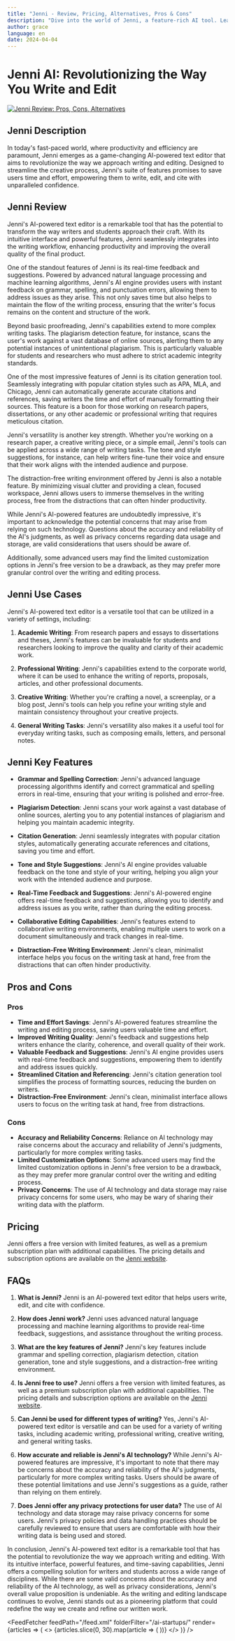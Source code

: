 ```yaml
---
title: "Jenni - Review, Pricing, Alternatives, Pros & Cons"
description: "Dive into the world of Jenni, a feature-rich AI tool. Learn about its features, pricing, and how it's making an impact. Don't miss out!"
author: grace
language: en
date: 2024-04-04
---
```

        
# Jenni AI: Revolutionizing the Way You Write and Edit


<BlogHeader />


[![Jenni Review: Pros, Cons, Alternatives](/ai-startups/jenni.png)](https://jenni.ai/)



## Jenni Description
In today's fast-paced world, where productivity and efficiency are paramount, Jenni emerges as a game-changing AI-powered text editor that aims to revolutionize the way we approach writing and editing. Designed to streamline the creative process, Jenni's suite of features promises to save users time and effort, empowering them to write, edit, and cite with unparalleled confidence.

## Jenni Review
Jenni's AI-powered text editor is a remarkable tool that has the potential to transform the way writers and students approach their craft. With its intuitive interface and powerful features, Jenni seamlessly integrates into the writing workflow, enhancing productivity and improving the overall quality of the final product.

One of the standout features of Jenni is its real-time feedback and suggestions. Powered by advanced natural language processing and machine learning algorithms, Jenni's AI engine provides users with instant feedback on grammar, spelling, and punctuation errors, allowing them to address issues as they arise. This not only saves time but also helps to maintain the flow of the writing process, ensuring that the writer's focus remains on the content and structure of the work.

Beyond basic proofreading, Jenni's capabilities extend to more complex writing tasks. The plagiarism detection feature, for instance, scans the user's work against a vast database of online sources, alerting them to any potential instances of unintentional plagiarism. This is particularly valuable for students and researchers who must adhere to strict academic integrity standards.

One of the most impressive features of Jenni is its citation generation tool. Seamlessly integrating with popular citation styles such as APA, MLA, and Chicago, Jenni can automatically generate accurate citations and references, saving writers the time and effort of manually formatting their sources. This feature is a boon for those working on research papers, dissertations, or any other academic or professional writing that requires meticulous citation.

Jenni's versatility is another key strength. Whether you're working on a research paper, a creative writing piece, or a simple email, Jenni's tools can be applied across a wide range of writing tasks. The tone and style suggestions, for instance, can help writers fine-tune their voice and ensure that their work aligns with the intended audience and purpose.

The distraction-free writing environment offered by Jenni is also a notable feature. By minimizing visual clutter and providing a clean, focused workspace, Jenni allows users to immerse themselves in the writing process, free from the distractions that can often hinder productivity.

While Jenni's AI-powered features are undoubtedly impressive, it's important to acknowledge the potential concerns that may arise from relying on such technology. Questions about the accuracy and reliability of the AI's judgments, as well as privacy concerns regarding data usage and storage, are valid considerations that users should be aware of.

Additionally, some advanced users may find the limited customization options in Jenni's free version to be a drawback, as they may prefer more granular control over the writing and editing process.

## Jenni Use Cases
Jenni's AI-powered text editor is a versatile tool that can be utilized in a variety of settings, including:

1. **Academic Writing**: From research papers and essays to dissertations and theses, Jenni's features can be invaluable for students and researchers looking to improve the quality and clarity of their academic work.

2. **Professional Writing**: Jenni's capabilities extend to the corporate world, where it can be used to enhance the writing of reports, proposals, articles, and other professional documents.

3. **Creative Writing**: Whether you're crafting a novel, a screenplay, or a blog post, Jenni's tools can help you refine your writing style and maintain consistency throughout your creative projects.

4. **General Writing Tasks**: Jenni's versatility also makes it a useful tool for everyday writing tasks, such as composing emails, letters, and personal notes.

## Jenni Key Features
- **Grammar and Spelling Correction**: Jenni's advanced language processing algorithms identify and correct grammatical and spelling errors in real-time, ensuring that your writing is polished and error-free.

- **Plagiarism Detection**: Jenni scans your work against a vast database of online sources, alerting you to any potential instances of plagiarism and helping you maintain academic integrity.

- **Citation Generation**: Jenni seamlessly integrates with popular citation styles, automatically generating accurate references and citations, saving you time and effort.

- **Tone and Style Suggestions**: Jenni's AI engine provides valuable feedback on the tone and style of your writing, helping you align your work with the intended audience and purpose.

- **Real-Time Feedback and Suggestions**: Jenni's AI-powered engine offers real-time feedback and suggestions, allowing you to identify and address issues as you write, rather than during the editing process.

- **Collaborative Editing Capabilities**: Jenni's features extend to collaborative writing environments, enabling multiple users to work on a document simultaneously and track changes in real-time.

- **Distraction-Free Writing Environment**: Jenni's clean, minimalist interface helps you focus on the writing task at hand, free from the distractions that can often hinder productivity.

## Pros and Cons
### Pros
- **Time and Effort Savings**: Jenni's AI-powered features streamline the writing and editing process, saving users valuable time and effort.
- **Improved Writing Quality**: Jenni's feedback and suggestions help writers enhance the clarity, coherence, and overall quality of their work.
- **Valuable Feedback and Suggestions**: Jenni's AI engine provides users with real-time feedback and suggestions, empowering them to identify and address issues quickly.
- **Streamlined Citation and Referencing**: Jenni's citation generation tool simplifies the process of formatting sources, reducing the burden on writers.
- **Distraction-Free Environment**: Jenni's clean, minimalist interface allows users to focus on the writing task at hand, free from distractions.

### Cons
- **Accuracy and Reliability Concerns**: Reliance on AI technology may raise concerns about the accuracy and reliability of Jenni's judgments, particularly for more complex writing tasks.
- **Limited Customization Options**: Some advanced users may find the limited customization options in Jenni's free version to be a drawback, as they may prefer more granular control over the writing and editing process.
- **Privacy Concerns**: The use of AI technology and data storage may raise privacy concerns for some users, who may be wary of sharing their writing data with the platform.

## Pricing
Jenni offers a free version with limited features, as well as a premium subscription plan with additional capabilities. The pricing details and subscription options are available on the [Jenni website](https://jenni.ai/).

## FAQs
1. **What is Jenni?**
   Jenni is an AI-powered text editor that helps users write, edit, and cite with confidence.

2. **How does Jenni work?**
   Jenni uses advanced natural language processing and machine learning algorithms to provide real-time feedback, suggestions, and assistance throughout the writing process.

3. **What are the key features of Jenni?**
   Jenni's key features include grammar and spelling correction, plagiarism detection, citation generation, tone and style suggestions, and a distraction-free writing environment.

4. **Is Jenni free to use?**
   Jenni offers a free version with limited features, as well as a premium subscription plan with additional capabilities. The pricing details and subscription options are available on the [Jenni website](https://jenni.ai/).

5. **Can Jenni be used for different types of writing?**
   Yes, Jenni's AI-powered text editor is versatile and can be used for a variety of writing tasks, including academic writing, professional writing, creative writing, and general writing tasks.

6. **How accurate and reliable is Jenni's AI technology?**
   While Jenni's AI-powered features are impressive, it's important to note that there may be concerns about the accuracy and reliability of the AI's judgments, particularly for more complex writing tasks. Users should be aware of these potential limitations and use Jenni's suggestions as a guide, rather than relying on them entirely.

7. **Does Jenni offer any privacy protections for user data?**
   The use of AI technology and data storage may raise privacy concerns for some users. Jenni's privacy policies and data handling practices should be carefully reviewed to ensure that users are comfortable with how their writing data is being used and stored.

In conclusion, Jenni's AI-powered text editor is a remarkable tool that has the potential to revolutionize the way we approach writing and editing. With its intuitive interface, powerful features, and time-saving capabilities, Jenni offers a compelling solution for writers and students across a wide range of disciplines. While there are some valid concerns about the accuracy and reliability of the AI technology, as well as privacy considerations, Jenni's overall value proposition is undeniable. As the writing and editing landscape continues to evolve, Jenni stands out as a pioneering platform that could redefine the way we create and refine our written work.


<AdComponent />


<FeedFetcher feedPath="/feed.xml" folderFilter="/ai-startups/" render={articles => (
    <>
        <Cards>
            {articles.slice(0, 30).map(article => (
                <Card key={article.link} title={article.title} href={article.link} />
            ))}
        </Cards>
    </>
)} />


